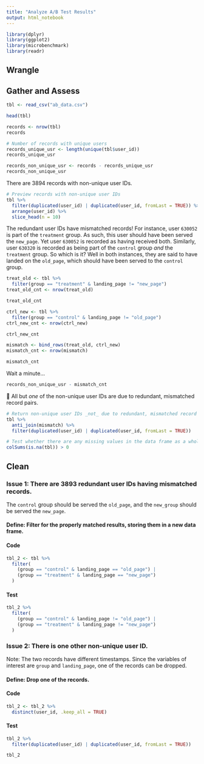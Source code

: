 ```yaml
---
title: "Analyze A/B Test Results"
output: html_notebook
---
```


```r
library(dplyr)
library(ggplot2)
library(microbenchmark)
library(readr)
```

## Wrangle

## Gather and Assess

```r
tbl <- read_csv("ab_data.csv")
```

```r
head(tbl)
```

```r
records <- nrow(tbl)
records
```

```r
# Number of records with unique users
records_unique_usr <- length(unique(tbl$user_id))
records_unique_usr
```

```r
records_non_unique_usr <- records - records_unique_usr
records_non_unique_usr
```

There are 3894 records with non-unique user IDs.

```r
# Preview records with non-unique user IDs
tbl %>%
  filter(duplicated(user_id) | duplicated(user_id, fromLast = TRUE)) %>%
  arrange(user_id) %>%
  slice_head(n = 10)
```

The redundant user IDs have mismatched records! For instance, user `630052` is
part of the `treatment` group. As such, this user should have been served the
`new_page`. Yet user `630052` is recorded as having received both. Similarly,
user `630320` is recorded as being part of the `control` group _and_ the
`treatment` group. So which is it? Well in both instances, they are said to have
landed on the `old_page`, which should have been served to the `control` group.

```r
treat_old <- tbl %>%
  filter(group == "treatment" & landing_page != "new_page")
treat_old_cnt <- nrow(treat_old)

treat_old_cnt
```

```r
ctrl_new <- tbl %>%
  filter(group == "control" & landing_page != "old_page")
ctrl_new_cnt <- nrow(ctrl_new)

ctrl_new_cnt
```

```r
mismatch <- bind_rows(treat_old, ctrl_new)
mismatch_cnt <- nrow(mismatch)

mismatch_cnt
```

Wait a minute...

```r
records_non_unique_usr - mismatch_cnt
```

📝 All but _one_ of the non-unique user IDs are due to redundant, mismatched
record pairs.

```r
# Return non-unique user IDs _not_ due to redundant, mismatched record pairs.
tbl %>%
  anti_join(mismatch) %>%
  filter(duplicated(user_id) | duplicated(user_id, fromLast = TRUE))
```

```r
# Test whether there are any missing values in the data frame as a whole.
colSums(is.na(tbl)) > 0
```

## Clean

### Issue 1: There are 3893 redundant user IDs having mismatched records.

The `control` group should be served the `old_page`, and the `new_group` should be served the `new_page`.

#### Define: Filter for the properly matched results, storing them in a new data frame.

#### Code

```r
tbl_2 <- tbl %>%
  filter(
    (group == "control" & landing_page == "old_page") |
    (group == "treatment" & landing_page == "new_page")
  )
```

#### Test

```r
tbl_2 %>%
  filter(
    (group == "control" & landing_page != "old_page") |
    (group == "treatment" & landing_page != "new_page")
  )
```

### Issue 2: There is one other non-unique user ID.

Note: The two records have different timestamps. Since the variables of
interest are `group` and `landing_page`, one of the records can be dropped.

#### Define: Drop one of the records.

#### Code

```r
tbl_2 <- tbl_2 %>% 
  distinct(user_id, .keep_all = TRUE)
```

#### Test

```r
tbl_2 %>%
  filter(duplicated(user_id) | duplicated(user_id, fromLast = TRUE))
```

```r
tbl_2
```
